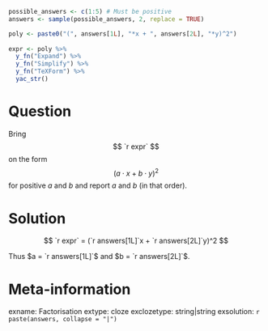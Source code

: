 ```r
possible_answers <- c(1:5) # Must be positive
answers <- sample(possible_answers, 2, replace = TRUE)

poly <- paste0("(", answers[1L], "*x + ", answers[2L], "*y)^2")
  
expr <- poly %>% 
  y_fn("Expand") %>% 
  y_fn("Simplify") %>% 
  y_fn("TeXForm") %>% 
  yac_str()
```

Question
========

Bring 
$$
`r expr`
$$
on the form 
$$
(a \cdot x + b \cdot y)^2
$$
for positive $a$ and $b$ and report $a$ and $b$ (in that order).

Solution
========

$$
`r expr`
=
(`r answers[1L]`x + `r answers[2L]`y)^2
$$

Thus $a = `r answers[1L]`$ and $b = `r answers[2L]`$.

Meta-information
================
exname: Factorisation
extype: cloze
exclozetype: string|string
exsolution: `r paste(answers, collapse = "|")`
